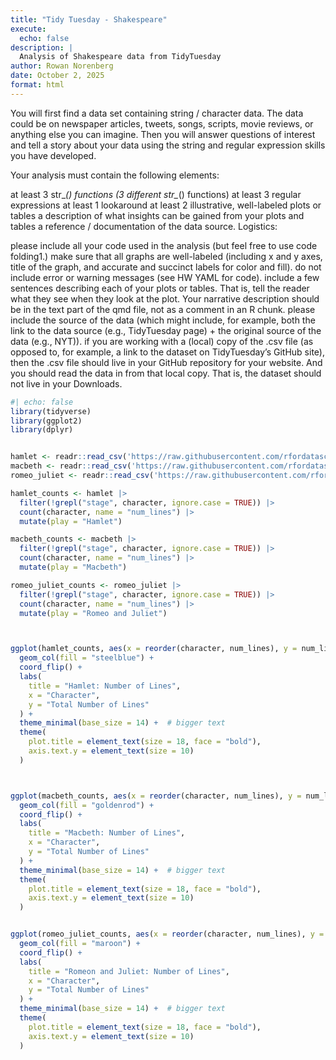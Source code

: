 ```yaml
---
title: "Tidy Tuesday - Shakespeare"
execute:
  echo: false
description: |
  Analysis of Shakespeare data from TidyTuesday
author: Rowan Norenberg
date: October 2, 2025
format: html
---
```


You will first find a data set containing string / character data. The data could be on newspaper articles, tweets, songs, scripts, movie reviews, or anything else you can imagine. Then you will answer questions of interest and tell a story about your data using the string and regular expression skills you have developed.

Your analysis must contain the following elements:

at least 3 str_*() functions (3 different str_*() functions)
at least 3 regular expressions
at least 1 lookaround
at least 2 illustrative, well-labeled plots or tables
a description of what insights can be gained from your plots and tables
a reference / documentation of the data source.
Logistics:

please include all your code used in the analysis (but feel free to use code folding1.)
make sure that all graphs are well-labeled (including x and y axes, title of the graph, and accurate and succinct labels for color and fill).
do not include error or warning messages (see HW YAML for code).
include a few sentences describing each of your plots or tables. That is, tell the reader what they see when they look at the plot. Your narrative description should be in the text part of the qmd file, not as a comment in an R chunk.
please include the source of the data (which might include, for example, both the link to the data source (e.g., TidyTuesday page) + the original source of the data (e.g., NYT)).
if you are working with a (local) copy of the .csv file (as opposed to, for example, a link to the dataset on TidyTuesday’s GitHub site), then the .csv file should live in your GitHub repository for your website. And you should read the data in from that local copy. That is, the dataset should not live in your Downloads.


```r

#| echo: false
library(tidyverse)
library(ggplot2)
library(dplyr)


hamlet <- readr::read_csv('https://raw.githubusercontent.com/rfordatascience/tidytuesday/main/data/2024/2024-09-17/hamlet.csv')
macbeth <- readr::read_csv('https://raw.githubusercontent.com/rfordatascience/tidytuesday/main/data/2024/2024-09-17/macbeth.csv')
romeo_juliet <- readr::read_csv('https://raw.githubusercontent.com/rfordatascience/tidytuesday/main/data/2024/2024-09-17/romeo_juliet.csv')

```






```r

hamlet_counts <- hamlet |>
  filter(!grepl("stage", character, ignore.case = TRUE)) |> 
  count(character, name = "num_lines") |>
  mutate(play = "Hamlet")

macbeth_counts <- macbeth |>
  filter(!grepl("stage", character, ignore.case = TRUE)) |> 
  count(character, name = "num_lines") |>
  mutate(play = "Macbeth")

romeo_juliet_counts <- romeo_juliet |>
  filter(!grepl("stage", character, ignore.case = TRUE)) |> 
  count(character, name = "num_lines") |>
  mutate(play = "Romeo and Juliet")



ggplot(hamlet_counts, aes(x = reorder(character, num_lines), y = num_lines)) +
  geom_col(fill = "steelblue") +
  coord_flip() +
  labs(
    title = "Hamlet: Number of Lines",
    x = "Character",
    y = "Total Number of Lines"
  ) +
  theme_minimal(base_size = 14) +  # bigger text
  theme(
    plot.title = element_text(size = 18, face = "bold"),
    axis.text.y = element_text(size = 10)
  )



ggplot(macbeth_counts, aes(x = reorder(character, num_lines), y = num_lines)) +
  geom_col(fill = "goldenrod") +
  coord_flip() +
  labs(
    title = "Macbeth: Number of Lines",
    x = "Character",
    y = "Total Number of Lines"
  ) +
  theme_minimal(base_size = 14) +  # bigger text
  theme(
    plot.title = element_text(size = 18, face = "bold"),
    axis.text.y = element_text(size = 10)
  )


ggplot(romeo_juliet_counts, aes(x = reorder(character, num_lines), y = num_lines)) +
  geom_col(fill = "maroon") +
  coord_flip() +
  labs(
    title = "Romeon and Juliet: Number of Lines",
    x = "Character",
    y = "Total Number of Lines"
  ) +
  theme_minimal(base_size = 14) +  # bigger text
  theme(
    plot.title = element_text(size = 18, face = "bold"),
    axis.text.y = element_text(size = 10)
  )



```

















